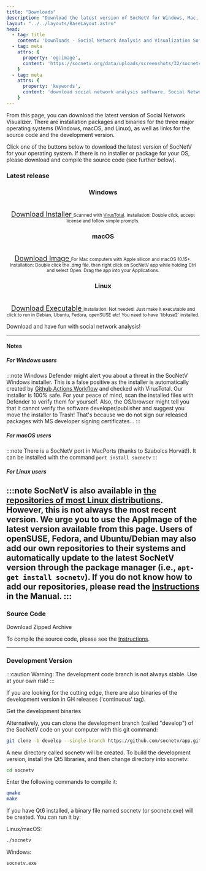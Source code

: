 ```yaml
---
title: "Downloads"
description: "Download the latest version of SocNetV for Windows, Mac, or Linux. Access installation instructions, source code, and the development version."
layout: "../../layouts/BaseLayout.astro"
head:
  - tag: title
    content: 'Downloads - Social Network Analysis and Visualization Software'
  - tag: meta
    attrs: { 
      property: 'og:image',
      content: 'https://socnetv.org/data/uploads/screenshots/32/socnetv-32-lattice-961n-1860e-layout-bc.png'
    }
  - tag: meta
    attrs: {
      property: 'keywords',
      content: 'download social network analysis software, Social Network Visualizer, social network analysis, SocNetV, SNA, social networks, graphs, social network visualization, network layout, social network analysis tool, Dimitris Kalamaras,GPL, Windows, Linux, Mac, social network analysis datasets, centrality, graph theory'
    }
---
```


From this page, you can download the latest version of Social Network Visualizer. 
There are installation packages and binaries for the three major operating systems (Windows, macOS, and Linux), as well as links for the source code and the development version.

Click one of the buttons below to download the latest version of SocNetV for your operating system. If there is no installer or package for your OS, please download and compile the source code (see further below).


### Latest release

<div class="col" style="text-align: center;">
  <h3 id="windows">Windows</h3>
  <a href="https://github.com/socnetv/app/releases/download/v3.2/SocNetV-3.2-windows-installer.exe" style="font-size: 18px;">
  <i class="fab fa-windows" style="font-size: 48px; margin-bottom: 10px;"></i><br />
    Download Installer
  </a>
  <small>Scanned with <a href="https://www.virustotal.com/gui/file/704e07ae623a4daf12c49300936ebe8214143f643711f97feee18c9477f3c1a0/detection" rel="nofollow" target="blank">VirusTotal</a>. Installation: Double click, accept license and follow simple prompts.</small>
</div>

<div style="text-align: center;">
  <h3 id="macos">macOS</h3>
  <a href="https://github.com/socnetv/app/releases/download/v3.2/SocNetV-3.2.dmg" style="font-size: 18px;">
  <i class="fab fa-apple" style="font-size: 48px; margin-bottom: 10px;"></i><br />
    Download Image
  </a>
  <small>For Mac computers with Apple silicon and macOS 10.15+. </small>
  <small>Installation: Double click the .dmg file, then right click on SocNetV app while holding Ctrl and select Open. Drag the app into your Applications.</small>
</div>


<div style="text-align: center;">
  <h3 id="linux">Linux</h3>
  <a href="https://github.com/socnetv/app/releases/download/v3.2/SocNetV-3.2-x86_64.AppImage" style="font-size: 18px;">
    <i class="fab fa-linux" style="font-size: 48px; margin-bottom: 10px;"></i><br />
    Download Executable
  </a>
  <small class="small">Installation: Not needed. Just make it executable and click to run in Debian, Ubuntu, Fedora, openSUSE etc! You need to have `libfuse2` installed.</small>
</div>


Download and have fun with social network analysis!

---

#### Notes

##### For Windows users
:::note
Windows Defender might alert you about a threat in the SocNetV Windows installer. This is a false positive as the installer is automatically created by [Github Actions Workflow](https://github.com/socnetv/app/actions/runs/14204618825) and checked with VirusTotal. Our installer is 100% safe. For your peace of mind, scan the installed files with Defender to verify them for yourself.
Also, the OS/browser might tell you that it cannot verify the software developer/publisher and suggest you move the installer to Trash! That's because we do not sign our released packages with MS developer signing certificates...
:::


##### For macOS users
:::note
There is a SocNetV port in MacPorts (thanks to Szabolcs Horvát!). It can be installed with the command `port install socnetv`
:::

##### For Linux users
:::note
SocNetV is also available in [the repositories of most Linux distributions](https://repology.org/project/socnetv/versions). However, this is not always the most recent version. We urge you to use the AppImage of the latest version available from this page. Users of openSUSE, Fedora, and Ubuntu/Debian may also add our own repositories to their systems and automatically update to the latest SocNetV version through the package manager (i.e., `apt-get install socnetv`). If you do not know how to add our repositories, please read the [Instructions](../docs/intro.html#Ubuntu) in the Manual.
:::
---

### Source Code

<LinkButton href="https://github.com/socnetv/app/archive/master.zip" variant="secondary">
Download Zipped Archive
</LinkButton>

To compile the source code, please see the [Instructions](/manual/intro#installation-instructions).

---

### Development Version

:::caution
Warning: The development code branch is not always stable. Use at your own risk!
:::

If you are looking for the cutting edge, there are also binaries of the development version in GH releases ('continuous' tag).

<LinkButton href="https://github.com/socnetv/app/releases/tag/continuous" variant="secondary">
Get the development binaries
</LinkButton>

Alternatively, you can clone the development branch (called "develop") of the SocNetV code on your computer with this git command:

```bash
git clone -b develop --single-branch https://github.com/socnetv/app.git socnetv
```

A new directory called socnetv will be created. To build the development version, install the Qt5 libraries, and then change directory into socnetv:

```bash
cd socnetv
```
Enter the following commands to compile it:

```bash
qmake
make
```

If you have Qt6 installed, a binary file named socnetv (or socnetv.exe) will be created. You can run it by:

Linux/macOS: 
```bash
./socnetv
```

Windows: 
```bash
socnetv.exe
```
